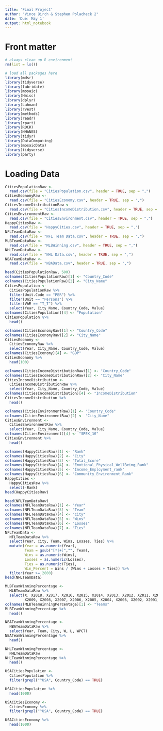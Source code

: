 ---
title: 'Final Project'
author: "Vince Birch & Stephen Polacheck 2"
date: 'Due: May 1'
output: html_notebook
---

# Front matter

```{r echo=TRUE, message=FALSE}
# always clean up R environment
rm(list = ls())

# load all packages here
library(mdsr)
library(tidyverse)
library(lubridate)
library(mosaic)
library(Hmisc)
library(dplyr)
library(Lahman)
library(rvest)
library(methods)
library(readr)
library(rpart)
library(ROCR)
library(NHANES)
library(tidyr)
library(DataComputing)
library(mosaicData)
library(tidyverse)
library(party)

```

# Loading Data

```{r}
CitiesPopulationRaw <- 
  read.csv(file = "CitiesPopulation.csv", header = TRUE, sep = ",")
CitiesEconomyRaw <- 
  read.csv(file = "CitiesEconomy.csv", header = TRUE, sep = ",")
CitiesIncomeDistributionRaw <- 
  read.csv(file = "CitiesIncomeDistribution.csv", header = TRUE, sep = ",")
CitiesEnvironmentRaw <- 
  read.csv(file = "CitiesEnvironment.csv", header = TRUE, sep = ",")
HappyCitiesRaw <- 
  read.csv(file = "HappyCities.csv", header = TRUE, sep = ",")
NFLTeamDataRaw <-
  read.csv(file = "NFL Team Data.csv", header = TRUE, sep = ",")
MLBTeamDataRaw <-
  read.csv(file = "MLBWinning.csv", header = TRUE, sep = ",")
NHLTeamDataRaw <-
  read.csv(file = "NHL Data.csv", header = TRUE, sep = ",")
NBATeamDataRaw <-
  read.csv(file = "NBAData.csv", header = TRUE, sep = ",")

```

```{r}
head(CitiesPopulationRaw, 500)
colnames(CitiesPopulationRaw)[1] <- "Country_Code"
colnames(CitiesPopulationRaw)[2] <- "City_Name"
CitiesPopulation <-
  CitiesPopulationRaw %>%
  filter(Unit.Code == "PER") %>%
  filter(Unit == "Persons") %>%
  filter(VAR == "T_T") %>%
  select(Year, City_Name, Country_Code, Value)
colnames(CitiesPopulation)[4] <- "Population"
CitiesPopulation %>%
  head()
```

```{r}
colnames(CitiesEconomyRaw)[1] <- "Country_Code"
colnames(CitiesEconomyRaw)[2] <- "City_Name"
CitiesEconomy <-
  CitiesEconomyRaw %>%
  select(Year, City_Name, Country_Code, Value)
colnames(CitiesEconomy)[4] <- "GDP"
CitiesEconomy %>%
  head(100)
```

```{r}
colnames(CitiesIncomeDistributionRaw)[1] <- "Country_Code"
colnames(CitiesIncomeDistributionRaw)[2] <- "City_Name"
CitiesIncomeDistribution <-
  CitiesIncomeDistributionRaw %>%
  select(Year, City_Name, Country_Code, Value)
colnames(CitiesIncomeDistribution)[4] <- "IncomeDistribution"
CitiesIncomeDistribution %>%
  head()
```

```{r}
colnames(CitiesEnvironmentRaw)[1] <- "Country_Code"
colnames(CitiesEnvironmentRaw)[2] <- "City_Name"
CitiesEnvironment <-
  CitiesEnvironmentRaw %>%
  select(Year, City_Name, Country_Code, Value)
colnames(CitiesEnvironment)[4] <- "SPEX_10"
CitiesEnvironment %>%
  head()
```

```{r}
colnames(HappyCitiesRaw)[1] <- "Rank"
colnames(HappyCitiesRaw)[2] <- "City"
colnames(HappyCitiesRaw)[3] <- "Total_Score"
colnames(HappyCitiesRaw)[4] <- "Emotional_Physical_WellBeing_Rank"
colnames(HappyCitiesRaw)[5] <- "Income_Employment_rank"
colnames(HappyCitiesRaw)[6] <- "Community_Environment_Rank"
HappyCities <-
  HappyCitiesRaw %>%
  select(-Rank)
head(HappyCitiesRaw)
```

```{r}
head(NFLTeamDataRaw)
colnames(NFLTeamDataRaw)[1] <- "Year"
colnames(NFLTeamDataRaw)[3] <- "Team"
colnames(NFLTeamDataRaw)[4] <- "City"
colnames(NFLTeamDataRaw)[5] <- "Wins"
colnames(NFLTeamDataRaw)[6] <- "Losses"
colnames(NFLTeamDataRaw)[7] <- "Ties"
NFLTeamData <-
  NFLTeamDataRaw %>%
  select(Year, City, Team, Wins, Losses, Ties) %>%
  mutate(Year = as.numeric(Year),
         Team = gsub("[*|+]","", Team),
         Wins = as.numeric(Wins),
         Losses = as.numeric(Losses),
         Ties = as.numeric(Ties),
         Win_Percent = Wins / (Wins + Losses + Ties)) %>%
  filter(Year >= 2000)
head(NFLTeamData)
```
```{r}
MLBTeamWinningPercentage <-
  MLBTeamDataRaw %>%
  select(X, X2018, X2017, X2016, X2015, X2014, X2013, X2012, X2011, X2010,
         X2009, X2008, X2007, X2006, X2005, X2004, X2003, X2002, X2001, X2000)
colnames(MLBTeamWinningPercentage)[1] <- "Teams"
MLBTeamWinningPercentage %>%
  head()
```

```{r}
NBATeamWinningPercentage <-
  NBATeamDataRaw %>%
  select(Year, Team, City, W, L, WPCT)
NBATeamWinningPercentage %>%
  head()
```

```{r}
NHLTeamWinningPercentage <-
  NHLTeamDataRaw
NHLTeamWinningPercentage %>%
  head()
```

```{r}
USACitiesPopulation <-
  CitiesPopulation %>%
  filter(grepl("^USA", Country_Code) == TRUE)

USACitiesPopulation %>%
  head(1000)
```

```{r}
USACitiesEconomy <-
  CitiesEconomy %>%
  filter(grepl("^USA", Country_Code) == TRUE)

USACitiesEconomy %>%
  head(1000)
```




